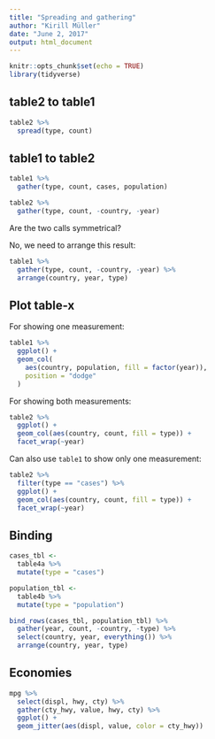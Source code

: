 ```yaml
---
title: "Spreading and gathering"
author: "Kirill Müller"
date: "June 2, 2017"
output: html_document
---
```


```r
knitr::opts_chunk$set(echo = TRUE)
library(tidyverse)
```


## table2 to table1

```r
table2 %>% 
  spread(type, count)
```

## table1 to table2

```r
table1 %>% 
  gather(type, count, cases, population)
```

```r
table2 %>% 
  gather(type, count, -country, -year)
```

Are the two calls symmetrical?

No, we need to arrange this result:

```r
table1 %>% 
  gather(type, count, -country, -year) %>% 
  arrange(country, year, type)
```


## Plot table-x

For showing one measurement:

```r
table1 %>%
  ggplot() +
  geom_col(
    aes(country, population, fill = factor(year)),
    position = "dodge"
  )
```

For showing both measurements:

```r
table2 %>%
  ggplot() +
  geom_col(aes(country, count, fill = type)) +
  facet_wrap(~year)
```

Can also use `table1` to show only one measurement:

```r
table2 %>%
  filter(type == "cases") %>%
  ggplot() +
  geom_col(aes(country, count, fill = type)) +
  facet_wrap(~year)
```

## Binding

```r
cases_tbl <-
  table4a %>%
  mutate(type = "cases")

population_tbl <-
  table4b %>% 
  mutate(type = "population")

bind_rows(cases_tbl, population_tbl) %>%
  gather(year, count, -country, -type) %>%
  select(country, year, everything()) %>% 
  arrange(country, year, type)
```

## Economies

```r
mpg %>%
  select(displ, hwy, cty) %>%
  gather(cty_hwy, value, hwy, cty) %>%
  ggplot() +
  geom_jitter(aes(displ, value, color = cty_hwy))
```

